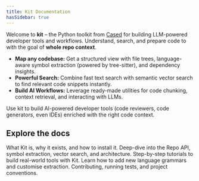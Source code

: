 ```yaml
---
title: Kit Documentation
hasSidebar: true
---
```

 
Welcome to **kit** – the Python toolkit from [Cased](https://cased.com) for building LLM-powered developer tools and workflows. Understand, 
search, and prepare code to with the goal of **whole repo context**.

*   **Map any codebase:** Get a structured view with file trees, language-aware symbol extraction (powered by tree-sitter), and dependency insights.
*   **Powerful Search:** Combine fast text search with semantic vector search to find relevant code snippets instantly.
*   **Build AI Workflows:** Leverage ready-made utilities for code chunking, context retrieval, and interacting with LLMs.

Use kit to build AI-powered developer tools (code reviewers, code generators, even IDEs) enriched with the right code context.

## Explore the docs

<CardGroup cols={2}>
  <Card title="Overview" href="/introduction/overview" icon="book-open">
    What Kit is, why it exists, and how to install it.
  </Card>
  <Card title="Core Concepts" href="/core-concepts/api-primitives" icon="puzzle-piece">
    Deep-dive into the Repo API, symbol extraction, vector search, and architecture.
  </Card>
  <Card title="Tutorials" href="/tutorials/ai_pr_reviewer" icon="graduation-cap">
    Step-by-step tutorials to build real-world tools with Kit.
  </Card>
  <Card title="Extending Kit" href="/extending/adding-languages" icon="code-bracket-square">
    Learn how to add new language grammars and customise extraction.
  </Card>
  <Card title="Development" href="/development/running-tests" icon="wrench-screwdriver">
    Contributing, running tests, and project conventions.
  </Card>
</CardGroup>

